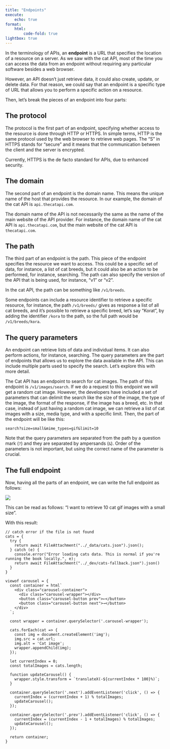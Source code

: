 ```yaml
---
title: "Endpoints"
execute:
    echo: true
format:
    html:
        code-fold: true
lightbox: true
---
```




In the terminology of APIs, an **endpoint** is a URL that specifies the location of a resource on a server. As we saw with the cat API, most of the time you can access the data from an endpoint without requiring any particular software besides a web browser.

However, an API doesn't just retrieve data, it could also create, update, or delete data. For that reason, we could say that an endpoint is a specific type of URL that allows you to perform a specific action on a resource.

Then, let's break the pieces of an endpoint into four parts:

## The protocol

The protocol is the first part of an endpoint, specifying whether access to the resource is done through HTTP or HTTPS. In simple terms, HTTP is the same protocol used by the web browser to retrieve web pages. The "S" in HTTPS stands for "secure" and it means that the communication between the client and the server is encrypted. 

::: {.callout-note}
Currently, HTTPS is the de facto standard for APIs, due to enhanced security.
:::

## The domain

The second part of an endpoint is the domain name. This means the unique name of the host that provides the resource. In our example, the domain of the cat API is `api.thecatapi.com`. 

::: {.callout-note}
The domain name of the API is not necessarily the same as the name of the main website of the API provider. For instance, the domain name of the cat API is `api.thecatapi.com`, but the main website of the cat API is `thecatapi.com`.
:::

## The path

The third part of an endpoint is the path. This piece of the endpoint specifies the resource we want to access. This could be a specific set of data, for instance, a list of cat breeds, but it could also be an action to be performed, for instance, searching. The path can also specify the version of the API that is being used, for instance, "v1" or "v2".

In the cat API, the path can be something like `/v1/breeds`.

Some endpoints can include a resource identifier to retrieve a specific resource, for instance, the path `/v1/breeds/` gives as response a list of all cat breeds, and it's possible to retrieve a specific breed, let's say "Korat", by adding the identifier `/kora` to the path, so the full path would be `/v1/breeds/kora`.

## The query parameters

An endpoint can retrieve lists of data and individual items. It can also perform actions, for instance, searching. The query parameters are the part of endpoints that allows us to explore the data available in the API. This can include multiple parts used to specify the search. Let's explore this with more detail.

The Cat API has an endpoint to search for cat images. The path of this endpoint is `/v1/images/search`. If we do a request to this endpoint we will get a random cat image. However, the developers have included a set of parameters that can delimit the search like the size of the image, the type of the image, the format of the response, if the image has a breed, etc. In that case, instead of just having a random cat image, we can retrieve a list of cat images with a size, media type, and with a specific limit. Then, the part of the endpoint will be like this:

`search?size=small&mime_types=gif&limit=10`

Note that the query parameters are separated from the path by a question mark (`?`) and they are separated by ampersands (`&`). Order of the parameters is not important, but using the correct name of the parameter is crucial.

## The full endpoint

Now, having all the parts of an endpoint, we can write the full endpoint as follows:

![](/static/imgs/endpoint_diagram.png)

This can be read as follows: "I want to retrieve 10 cat gif images with a small size".

With this result:

```ojs

// catch error if the file is not found
cats = {
  try {
    return await FileAttachment("../_data/cats.json").json();
  } catch (e) {
    console.error("Error loading cats data. This is normal if you're running the book locally.", e);
    return await FileAttachment("../_dev/cats-fallback.json").json()
  }
}

viewof carousel = {
  const container = html`
    <div class="carousel-container">
      <div class="carousel-wrapper"></div>
      <button class="carousel-button prev">←</button>
      <button class="carousel-button next">→</button>
    </div>
  `;
  
  const wrapper = container.querySelector('.carousel-wrapper');
  
  cats.forEach(cat => {
    const img = document.createElement('img');
    img.src = cat.url;
    img.alt = 'Cat image';
    wrapper.appendChild(img);
  });

  let currentIndex = 0;
  const totalImages = cats.length;
  
  function updateCarousel() {
    wrapper.style.transform = `translateX(-${currentIndex * 100}%)`;
  }

  container.querySelector('.next').addEventListener('click', () => {
    currentIndex = (currentIndex + 1) % totalImages;
    updateCarousel();
  });

  container.querySelector('.prev').addEventListener('click', () => {
    currentIndex = (currentIndex - 1 + totalImages) % totalImages;
    updateCarousel();
  });
  
  return container;
}
```
